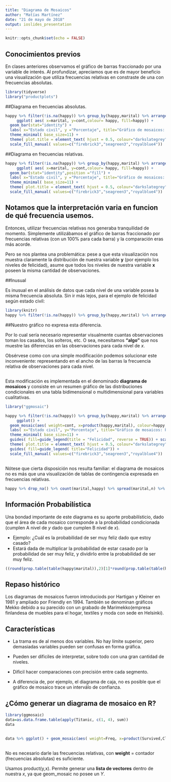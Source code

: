 ```yaml
---
title: "Diagrama de Mosaicos"
author: "Matías Martínez"
date: "21 de mayo de 2018"
output: ioslides_presentation
---
```


```r
knitr::opts_chunk$set(echo = FALSE)
```

## Conocimientos previos


En clases anteriores observamos el gráfico de barras fraccionado por una variable de interés. Al profundizar, apreciamos que es de mayor beneficio una visualización que utiliza frecuencias relativas en constraste de una con frecuencias absolutas.

```r
library(tidyverse)
library("productplots")
```


##Diagrama en frecuencias absolutas.
```r
happy %>% filter(!is.na(happy)) %>% group_by(happy,marital) %>% arrange(marital)%>% group_by(marital,happy) %>% summarise(cont=n()) %>% drop_na() %>%
     ggplot( aes( x=marital, y=cont,colour= happy, fill=happy)) + 
  geom_bar(stat="identity") +
  labs( x="Estado civil", y ="Porcentaje", title="Gráfico de mosaicos: Porcentaje niveles de felicidad según estado civil") +
  theme_minimal( base_size=11) +
  theme( plot.title = element_text( hjust = 0.5, colour="darkslategrey", size=13.7, face="plain")) +
  scale_fill_manual( values=c("firebrick3","seagreen3","royalblue4"))
```

##Diagrama en frecuencias relativas.
```r
happy %>% filter(!is.na(happy)) %>% group_by(happy,marital) %>% arrange(marital)%>% group_by(marital,happy) %>% summarise(cont=n()) %>% drop_na() %>%
     ggplot( aes( x=marital, y=cont,colour= happy, fill=happy)) + 
  geom_bar(stat="identity",position ="fill") +
  labs( x="Estado civil", y ="Porcentaje", title="Gráfico de mosaicos: Porcentaje niveles de felicidad según estado civil") +
  theme_minimal( base_size=11) +
  theme( plot.title = element_text( hjust = 0.5, colour="darkslategrey", size=13.7, face="plain")) +
  scale_fill_manual( values=c("firebrick3","seagreen3","royalblue4"))
```


## Notamos que la interpretación varia en funcion de qué frecuencia usemos.

Entonces, utilizar frecuencias relativas nos generaba tranquilidad de momento. Simplemente utilizábamos el gráfico de barras fraccionado por frecuencias relativas (con un 100% para cada barra) y la comparación eras más acorde.
 
Pero se nos plantea una problemática: pese a que esta visualización nos muestra claramente la distribución de nuestra variable **y** (por ejemplo los niveles de felicidad), asume que todos los niveles de nuestra variable **x** poseen la misma cantidad de observaciones.


##Inusual 

Es inusual en el análisis de datos que cada nivel de una variable posea la misma frecuencia absoluta. Sin ir más lejos, para el ejemplo de felicidad según estado civil:


```r
library(knitr)
happy %>% filter(!is.na(happy)) %>% group_by(happy,marital) %>% arrange(marital)%>% group_by(marital) %>% summarise(cont=n()) %>% mutate(percent=round((cont/sum(cont)*100),2)) %>% drop_na() %>% kable()
```

##Nuestro gráfico no expresa esta diferencia. 

Por lo cual sería necesario representar visualmente cuantas observaciones toman los casados, los solteros, etc. O sea, necesitamos **"algo"** que nos muestre las diferencias en las observaciones para cada nivel de *x*.

Obsérvese como con una simple modificación podemos solucionar este inconveniente: representando en el ancho de las barras la frecuencia relativa de observaciones para cada nivel.


## 
Esta modificación es implementada en el denominado **diagrama de mosaicos** y consiste en un resumen gráfico de las distribuciones condicionales en una tabla bidimensional o multidimensional para variables cualitativas.

```r
library("ggmosaic")
```

```r
happy %>% filter(!is.na(happy)) %>% group_by(happy,marital) %>% arrange(marital)%>% group_by(marital,happy) %>% summarise(cont=n()) %>% drop_na() %>%
     ggplot() +
  geom_mosaic(aes( weight=cont, x=product(happy,marital), colour=happy, fill=happy)) +
  labs( x="Estado civil", y="Porcentaje", title="Gráfico de mosaicos: Porcentaje niveles de felicidad según estado civil") +
  theme_minimal( base_size=11) +
  guides( fill=guide_legend(title = "Felicidad", reverse = TRUE)) + scale_x_productlist( labels=labels) +
  theme( plot.title = element_text( hjust = 0.5, colour="darkslategrey", size=13.7, face="plain")) +
  guides( fill=guide_legend( title="Felicidad")) +
  scale_fill_manual( values=c("firebrick3","seagreen3","royalblue4"))
```

##
Nótese que cierta disposición nos resulta familiar: el diagrama de mosaicos no es más que una visualización de tablas de contingencia expresada en frecuencias relativas.

```r
happy %>% drop_na() %>% count(marital,happy) %>% spread(marital,n) %>% kable
```

## Información Probabilística

Una bondad importante de este diagrama es su aporte probabilísticio, dado que el área de cada mosaico corresponde a la probabilidad condicionada (cumplen A nivel de *y* dado que cumplen B nivel de *x*). 

- Ejemplo: ¿Cuál es la probabilidad de ser muy feliz dado que estoy casado?
- Estará dada de multiplicar la probabilidad de estar casado por la probabilidad de ser muy feliz, y dividirlo entre la probabilidad de ser muy feliz.

```r
((round(prop.table(table(happy$marital)),2)[1]*round(prop.table(table(happy$happy)),2)[3])/round(prop.table(table(happy$marital)),2)[1])%>% kable
```

 
## Repaso histórico
 
Los diagramas de mosaicos fueron introduciods por Hartigan y Kleiner en 1981 y ampliado por Friendly en 1994. También se denominan gráficos Mekko debido a su parecido con un grabado de Marimekko(empresa finlandesa de muebles para el hogar, textiles y moda con sede en Helsinki).

## **Características**

- La trama es de al menos dos variables. No hay límite superior, pero demasiadas variables pueden ser confusas en forma gráfica.

- Pueden ser dificiles de interpretar, sobre todo con una gran cantidad de niveles.

- Dificil hacer comparaciones con precisión entre cada segmento.

- A diferencia de, por ejemplo, el diagrama de caja, no es posible que el gráfico de mosaico trace un interválo de confianza.



## ¿Cómo generar un diagrama de mosaico en R?

```r
library(ggmosaic)
data=as.data.frame.table(apply(Titanic, c(1, 4), sum))
data
```
##  

```r
data %>% ggplot() + geom_mosaic(aes( weight=Freq, x=product(Survived,Class),color=Survived,fill=Survived))
```

##

No es necesario darle las frecuencias relativas, con **weight** = contador (frecuencias absolutas) es suficiente.

Usamos product(y,x). Permite generar una **lista de vectores** dentro de nuestra *x*, ya que geom_mosaic no posee un *Y*.




